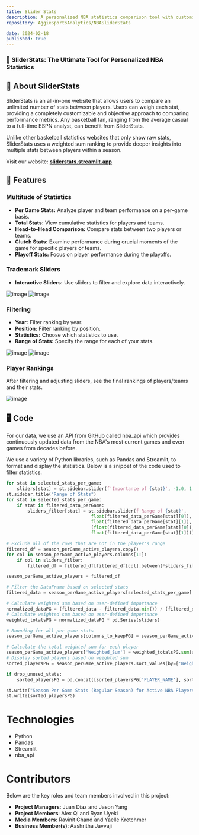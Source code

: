 ```yaml
---
title: Slider Stats
description: A personalized NBA statistics comparison tool with customizable metrics and weighted ranking.
repository: AggieSportsAnalytics/NBASliderStats

date: 2024-02-18
published: true
---
```


### 🏁 SliderStats: The Ultimate Tool for Personalized NBA Statistics

## 🚀 About SliderStats

SliderStats is an all-in-one website that allows users to compare an unlimited number of stats between players. Users can weigh each stat, providing a completely customizable and objective approach to comparing performance metrics. Any basketball fan, ranging from the average casual to a full-time ESPN analyst, can benefit from SliderStats.

Unlike other basketball statistics websites that only show raw stats, SliderStats uses a weighted sum ranking to provide deeper insights into multiple stats between players within a season.

Visit our website: <b><a href="https://sliderstats.streamlit.app/" target="_blank">sliderstats.streamlit.app</a></b>

## 🌟 Features

### Multitude of Statistics

- **Per Game Stats:** Analyze player and team performance on a per-game basis.
- **Total Stats:** View cumulative statistics for players and teams.
- **Head-to-Head Comparison:** Compare stats between two players or teams.
- **Clutch Stats:** Examine performance during crucial moments of the game for specific players or teams.
- **Playoff Stats:** Focus on player performance during the playoffs.

### Trademark Sliders

- **Interactive Sliders:** Use sliders to filter and explore data interactively.

![image](https://github.com/AggieSportsAnalytics/NBASliderStats/raw/main/images/range.png)
![image](https://github.com/AggieSportsAnalytics/NBASliderStats/raw/main/images/rank.png)

### Filtering

- **Year:** Filter ranking by year.
- **Position:** Filter ranking by position.
- **Statistics:** Choose which statistics to use.
- **Range of Stats:** Specify the range for each of your stats.

![image](https://github.com/AggieSportsAnalytics/NBASliderStats/raw/main/images/filtertop.png)
![image](https://github.com/AggieSportsAnalytics/NBASliderStats/raw/main/images/filterbottom.png)

### Player Rankings

After filtering and adjusting sliders, see the final rankings of players/teams and their stats.

![image](https://github.com/AggieSportsAnalytics/NBASliderStats/raw/main/images/chart.png)

## 🖥️ Code

For our data, we use an API from GitHub called nba_api which provides continuously updated data from the NBA's most current games and even games from decades before.

We use a variety of Python libraries, such as Pandas and Streamlit, to format and display the statistics. Below is a snippet of the code used to filter statistics.

```python
for stat in selected_stats_per_game:
    sliders[stat] = st.sidebar.slider(f'Importance of {stat}', -1.0, 1.0, 0.5, 0.01)
st.sidebar.title("Range of Stats")
for stat in selected_stats_per_game:
    if stat in filtered_data_perGame:
        sliders_filter[stat] = st.sidebar.slider(f'Range of {stat}',
                                float(filtered_data_perGame[stat][0]),
                                float(filtered_data_perGame[stat][1]),
                                (float(filtered_data_perGame[stat][0]),
                                float(filtered_data_perGame[stat][1])))

# Exclude all of the rows that are not in the player's range
filtered_df = season_perGame_active_players.copy()
for col in season_perGame_active_players.columns[1:]:
    if col in sliders_filter:
        filtered_df = filtered_df[filtered_df[col].between(*sliders_filter[col])]

season_perGame_active_players = filtered_df

# Filter the DataFrame based on selected stats
filtered_data = season_perGame_active_players[selected_stats_per_game]

# Calculate weighted sum based on user-defined importance
normalized_dataPG = (filtered_data - filtered_data.min()) / (filtered_data.max() - filtered_data.min())
# Calculate weighted sum based on user-defined importance
weighted_totalsPG = normalized_dataPG * pd.Series(sliders)

# Rounding for all per game stats
season_perGame_active_players[columns_to_keepPG] = season_perGame_active_players[columns_to_keepPG].round(decimals=2)

# Calculate the total weighted sum for each player
season_perGame_active_players['Weighted_Sum'] = weighted_totalsPG.sum(axis=1)
# Display sorted players based on weighted sum
sorted_playersPG = season_perGame_active_players.sort_values(by=['Weighted_Sum', 'PLAYER_NAME'], ascending=[False, True])

if drop_unused_stats:
    sorted_playersPG = pd.concat([sorted_playersPG['PLAYER_NAME'], sorted_playersPG[selected_stats_per_game], sorted_playersPG['Weighted_Sum']], axis = 1)

st.write("Season Per Game Stats (Regular Season) for Active NBA Players:")
st.write(sorted_playersPG)
```

# Technologies

- Python
- Pandas
- Streamlit
- nba_api

# Contributors

Below are the key roles and team members involved in this project:

- **Project Managers**: Juan Diaz and Jason Yang
- **Project Members**: Alex Qi and Ryan Uyeki
- **Media Members**: Ravinit Chand and Yaelle Kretchmer
- **Business Member(s)**: Aashritha Javvaji

